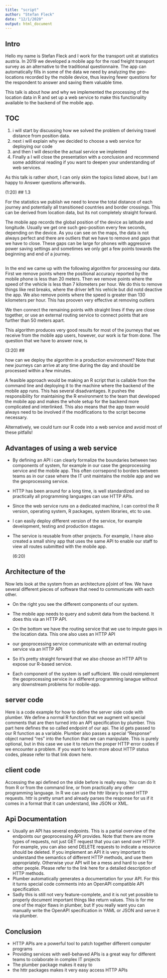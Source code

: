 ```yaml
---
title: "script"
author: "Stefan Fleck"
date: "12/1/2020"
output: html_document
---
```


## Intro

Hello my name is Stefan Fleck and I work for the transport  unit
at statistics austria. In 2019 we developed a mobile app for the road freight
transport survey as an alternative to the traditional questionnaire.
The app can automatically fills in some of the data we need by analyzing the
geo-locations recorded by the mobile device, thus leaving fewer questions for
the respondent to answer and saving them valuable time. 

This talk is about how and why we implemented the processing of the location data
in R and set up a web service to make this functionality available to the
backend of the mobile app.

## TOC

1. i will start by discussing how we solved the problem of deriving travel distance from position data.
2. next i will explain why we decided to choose a web service for deploying our code 
3. and then I will describe the actual service we implented
4. Finally a I will close the presentation with a conclusion and recommend
  some additional reading if you want to deepen your understanding of web
  services.

As this talk is rather short, I can only skim the topics listed above, but
I am happy to Answer questions afterwards.

 (1:20)
## 1.3

For the statistics we publish we need to know the total distance of each journey
and potentially all transitioned countries and border crossings. This can
be derived from location data, but its not completely straight forward.

The mobile app records the global position of the device as latitude and 
longitude. Usually we get one such geo-position every few seconds, depending on
the device. As you can see on the maps, the data is not always perfect and
there are outliers that we have to remove and gaps that we have to close.
These gaps can be large for phones with aggressive power saving settings and
sometimes we only get a few points towards the beginning and end of a journey.


##

In the end we came up with the following algorithm for processing our data.
First we remove points where the positional accuracy reported by the
mobile phone is less than 20 meters. Then we remove points where the speed of
the vehicle is less than 7 kilometers per hour. We do this to remove things like
rest breaks, where the driver left his vehicle but did notd
deactive the app.
We also remove points where the speed is greater than 130 kilometers per hour.
This has prooven very effective at removing outliers

We then connect the remaining points with straight lines if they are close
together, or use an external routing service to connect points that are further
than 50 meters apart. 

This algorithm produces very good results for most of the
journeys that we receive from the mobile app users, however, our work is far
from done. The question that we have to answer now, is

(3:20)
##

how can we deploy the algorithm in a production environment? Note that new
journeys can arrive at any time during the day and should be processed
within a few minutes. 

A feasible approach would be making an R script that is callable from the
command line and deploying it to the machine where the backend of the mobile
app runs. This has several disadvantages. It pushes the responsibility for
maintaining the R environment to the team that developed the mobile app 
and makes the whole setup for the backend more complicated and interlinked.
This also means that the app team would always need to be involved if the
modifications to the script become necessary. 

Alternatively, we could turn our R code into a web service and avoid most of these
pitfalls!


## Advantages of using a web service

* By defining an API i can clearly formalize the boundaries between two components
  of system, for example in our case the geoprocessing service and the mobile app.
  This  often corrsepond to borders between teams as in our case
  where the IT unit maintains the mobile app and we the geoprocessing
  service.
* HTTP has been around for a long time, is well standardized and so practically
  all programming languages can use HTTP APIs.
*  Since the web service
  runs on a dedicated machine, I can control the R version, operating system,
  R packages, system libraries, etc to use. 
* I can easily deploy different version of the service, for example development,
  testing and production stages.
* The service is reusable from other projects. For example, I have also
  created a small shiny app that uses the same API to enable our staff to
  view all routes submitted with the mobile app.
  
  (6:20)


## Architecture of the 

Now lets look at the system from an architecture p[oint of few. We have several
different pieces of software that need to communicate with each other.

* On the right you see the different components of our system.

* The mobile app needs to query and submit data from the backend. It
  does this via an HTTP API.

* On the bottom we have the routing service that we use to impute gaps in
  the location data. This one also uses an HTTP API

* our geoprocessing service communicate with an external routing service
via an HTTP API

* So it's pretty straight forward that we also choose an HTTP API to expose
our R-based service.

* Each component of the system is self sufficient. We could reimplement
the geoprocessing service in a different programming lanague without
any downstream problems for mobile-app. 


## server code

Here is a code example for how to define the server side code with plumber.
We define a normal R function that we augment wit special comments that
are then turned into an API specification by plumber. This part here
defines the so called endpoint of our api. The id gets passed to our
R function as a variable. Plumber also passes a special "Response" object
named "res" into the function that we can manipulate. This is purely
optional, but in this case we use it to return the proper HTTP error
codes if we encounter a problem. If you want to learn more about HTTP 
status codes, please refer to that link down here.


## client code

Accessing the api defined on the slide before is really easy. You can do it
from R or from the command line, or from practically any other programming
language. In R we can use the httr library to send HTTP requests. httr
is pretty smart and already parses the response for us if it comes in a format
that it can understand, like JSON or XML. 


## Api Documentation

* Usually an API has several endpoints. This is a partial overview of the
  endpoints our geoprocessing API provides. Note that there are more types
  of requests, not just GET request that you can send over HTTP. For example,
  you can also send DELETE requests to indicate a resource should be deleted.
  If you implement an API it is very important to understand the semantics
  of different HTTP methods, and use them appropriately. Otherwise your
  API will be a mess and hard to use for other people. Please refer to the
  link here for a detailed description of HTTP methods.
* Plumber automatically generates a documentation for your API. For this it
  turns special code comments into an OpenAPI compatible API specification.
* Sadly this is still not very feature-complete, and it is not yet possible to
  properly document important things like return values. This is for me one of 
  the major flaws in plumber, but If you really want you can manually write
  the OpenAPI specification in YAML or JSON and serve it via plumber.

## Conclusion

* HTTP APIs are a powerful tool to patch together different computer programs
* Providing services with well-behaved APIs is a great way for different teams 
  to colaborate in complex IT projects
* The plumber package makes it easy to 
* the httr packages makes it very easy access HTTP APIs

